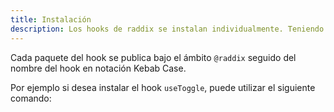 ```yaml
---
title: Instalación
description: Los hooks de raddix se instalan individualmente. Teniendo así solo los hooks que necesita, también se versionan de forma independiente.
---
```


Cada paquete del hook se publica bajo el ámbito `@raddix` seguido del nombre del hook en notación Kebab Case.

<Snippet pkg text='@raddix/<use-hook-name>' />

Por ejemplo si desea instalar el hook `useToggle`, puede utilizar el siguiente comando:

<Snippet pkg text='@raddix/use-toggle' />